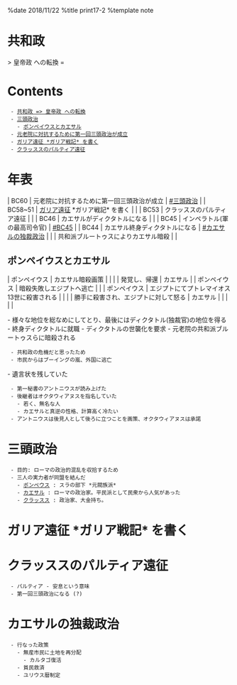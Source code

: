 %date 2018/11/22
%title print17-2
%template note

= 共和政 => 皇帝政 への転換 =
= Contents =
  - [[#共和政 => 皇帝政 への転換|共和政 => 皇帝政 への転換]]
  - [[#三頭政治|三頭政治]]
    - [[#三頭政治#ポンペイウスとカエサル|ポンペイウスとカエサル]]
  - [[#元老院に対抗するために第一回三頭政治が成立|元老院に対抗するために第一回三頭政治が成立]]
  - [[#ガリア遠征 *ガリア戦記* を書く|ガリア遠征 *ガリア戦記* を書く]]
  - [[#クラッススのパルティア遠征|クラッススのパルティア遠征]]

= 年表 =

| BC60    | 元老院に対抗するために第一回三頭政治が成立 | [[#三頭政治]]           |
| BC58~51 | [[ガリア遠征]] *ガリア戦記* を書く         |                         |
| BC53    | クラッススのパルティア遠征                 |                         |
| BC46    | カエサルがディクタトルになる               |                         |
| BC45    | インペラトル(軍の最高司令官)               | [[#BC45]]               |
| BC44    | カエサル終身ディクタトルになる             | [[#カエサルの独裁政治]] |
|         | 共和派ブルートゥスによりカエサル暗殺       |                         |




== ポンペイウスとカエサル ==
| ポンペイウス | カエサル暗殺画策                           |          |
|              | 発覚し、帰還                               | カエサル |
| ポンペイウス | 暗殺失敗しエジプトへ逃亡                   |          |
| ポンペイウス | エジプトにてプトレマイオス13世に殺害される |          |
|              | 勝手に殺害され、エジプトに対して怒る       | カエサル |
|              |                                            |          |

- 様々な地位を総なめにしてとり、最後にはディクタトル(独裁官)の地位を得る
- 終身ディクタトルに就職
- ディクタトルの世襲化を要求
- 元老院の共和派ブルートゥスらに暗殺される
  - 共和政の危機だと思ったため
  - 市民からはブーイングの嵐、外国に逃亡
- 遺言状を残していた
  - 第一秘書のアントニウスが読み上げた
  - 後継者はオクタウィアヌスを指名していた
    - 若く、無名な人
    - カエサルと真逆の性格、計算高く冷たい
  - アントニウスは後見人として後ろに立つことを画策、オクタウィアヌスは承諾

= 三頭政治 =

  - 目的: ローマの政治的混乱を収拾するため
  - 三人の実力者が同盟を結んだ
    - [[ポンペウス]] : スラの部下 *元閥族派*
    - [[カエサル]] : ローマの政治家。平民派として民衆から人気があった
    - [[クラッスス]] : 政治家、大金持ち。

= ガリア遠征 *ガリア戦記* を書く =

= クラッススのパルティア遠征 =
  - パルティア - 安息という意味
  - 第一回三頭政治になる (?)

= カエサルの独裁政治 =
  - 行なった政策
    - 無産市民に土地を再分配
      - カルタゴ復活
    - 貧民救済
    - ユリウス暦制定


